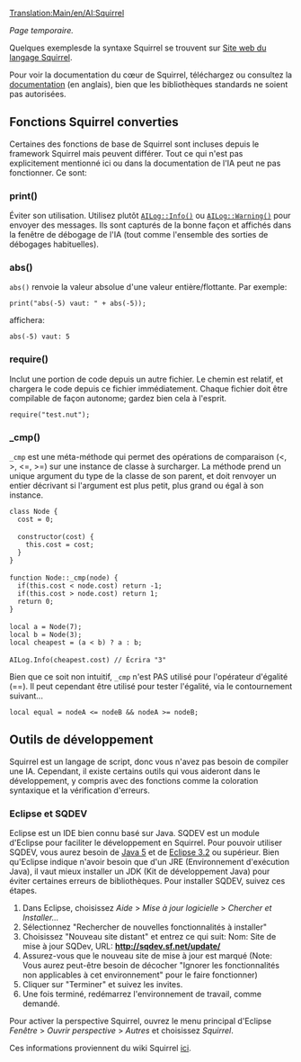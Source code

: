 [[Translation:Main/en/AI:Squirrel]]
{{en/-}}
{{fr/NonIA}}

''Page temporaire.''

Quelques exemplesde la syntaxe Squirrel se trouvent sur [http://squirrel-lang.org/ Site web du langage Squirrel].

Pour voir la documentation du cœur de Squirrel, téléchargez ou consultez la [http://squirrel-lang.org/#doc documentation] (en anglais), bien que les bibliothèques standards ne soient pas autorisées.

== Fonctions Squirrel converties ==

Certaines des fonctions de base de Squirrel sont incluses depuis le framework Squirrel mais peuvent différer. Tout ce qui n'est pas explicitement mentionné ici ou dans la documentation de l'IA peut ne pas fonctionner. Ce sont:

=== print() ===

Éviter son utilisation. Utilisez plutôt <code>[http://devs.openttd.org/~noai/aidocs/classAILog.html AILog::Info()]</code> ou <code>[http://devs.openttd.org/~noai/aidocs/classAILog.html AILog::Warning()]</code> pour envoyer des messages. Ils sont capturés de la bonne façon et affichés dans la fenêtre de débogage de l'IA (tout comme l'ensemble des sorties de débogages habituelles).

=== abs() ===

<code>abs()</code> renvoie la valeur absolue d'une valeur entière/flottante. Par exemple:

 print("abs(-5) vaut: " + abs(-5));

affichera:

 abs(-5) vaut: 5

=== require() ===

Inclut une portion de code depuis un autre fichier. Le chemin est relatif, et chargera le code depuis ce fichier immédiatement. Chaque fichier doit être compilable de façon autonome; gardez bien cela à l'esprit.

 require("test.nut");

=== _cmp() ===

<code>_cmp</code> est une méta-méthode qui permet des opérations de comparaison (<, >, <=, >=) sur une instance de classe à surcharger. La méthode prend un unique argument du type de la classe de son parent, et doit renvoyer un entier décrivant si l'argument est plus petit, plus grand ou égal à son instance.

 class Node {
   cost = 0;
 
   constructor(cost) {
     this.cost = cost;
   }
 }
 
 function Node::_cmp(node) {
   if(this.cost < node.cost) return -1;
   if(this.cost > node.cost) return 1;
   return 0;
 }
 
 local a = Node(7);
 local b = Node(3);
 local cheapest = (a < b) ? a : b;
 
 AILog.Info(cheapest.cost) // Écrira "3"

Bien que ce soit non intuitif, <code>_cmp</code> n'est PAS utilisé pour l'opérateur d'égalité (==). Il peut cependant être utilisé pour tester l'égalité, via le contournement suivant...

 local equal = nodeA <= nodeB && nodeA >= nodeB;

== Outils de développement ==

Squirrel est un langage de script, donc vous n'avez pas besoin de compiler une IA. Cependant, il existe certains outils qui vous aideront dans le développement, y compris avec des fonctions comme la coloration syntaxique et la vérification d'erreurs.

=== Eclipse et SQDEV ===

Eclipse est un IDE bien connu basé sur Java. SQDEV est un module d'Eclipse pour faciliter le développement en Squirrel. Pour pouvoir utiliser SQDEV, vous aurez besoin de [http://java.sun.com/javase/downloads/index.jsp Java 5] et de [http://www.eclipse.org/ Eclipse 3.2] ou supérieur. Bien qu'Eclipse indique n'avoir besoin que d'un JRE (Environnement d'exécution Java), il vaut mieux installer un JDK (Kit de développement Java) pour éviter certaines erreurs de bibliothèques. Pour installer SQDEV, suivez ces étapes.

#Dans Eclipse, choisissez ''Aide'' > ''Mise à jour logicielle'' > ''Chercher et Installer...''
#Sélectionnez "Rechercher de nouvelles fonctionnalités à installer"
#Choisissez "Nouveau site distant" et entrez ce qui suit: Nom: Site de mise à jour SQDev, URL: '''http://sqdev.sf.net/update/''' 
#Assurez-vous que le nouveau site de mise à jour est marqué (Note: Vous aurez peut-être besoin de décocher "Ignorer les fonctionnalités non applicables à cet environnement" pour le faire fonctionner)
#Cliquer sur "Terminer" et suivez les invites.
#Une fois terminé, redémarrez l'environnement de travail, comme demandé.

Pour activer la perspective Squirrel, ouvrez le menu principal d'Eclipse ''Fenêtre'' > ''Ouvrir perspective'' > ''Autres'' et choisissez ''Squirrel''.

Ces informations proviennent du wiki Squirrel [http://wiki.squirrel-lang.org/default.aspx/SquirrelWiki/SQDEV.html ici].